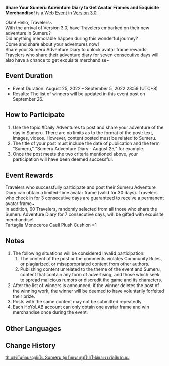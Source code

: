 {{Event
|name              = Share Your Sumeru Adventure Diary to Get Avatar Frames and Exquisite Merchandise!
|image             = Share Your Sumeru Adventure Diary to Get Avatar Frames and Exquisite Merchandise!.png
|type              = Web
|type2             = Submission
|time_known        = yes
|time_start        = 2022-08-25 10:00:00
|time_start_offset = GMT+8
|time_end          = 2022-09-05 03:59:59
|time_end_offset   = GMT+8
|link              = https://www.hoyolab.com/article/7189017
}}
'''Share Your Sumeru Adventure Diary to Get Avatar Frames and Exquisite Merchandise!''' is a Web [[Event]] in [[Version 3.0]].

Olah! Hello, Travelers~<br />
With the arrival of Version 3.0, have Travelers embarked on their new adventure in Sumeru?<br />
Did anything memorable happen during this wonderful journey?<br />
Come and share about your adventures now!<br />
Share your Sumeru Adventure Diary to unlock avatar frame rewards! Travelers who share their adventure diary for seven consecutive days will also have a chance to get exquisite merchandise~

==Event Duration==
* Event Duration: August 25, 2022 – September 5, 2022 23:59 (UTC+8)
* Results: The list of winners will be updated in this event post on September 26.

==How to Participate==
# Use the topic #Daily Adventures to post and share your adventure of the day in Sumeru. There are no limits as to the format of the post: text, images, videos. However, content posted must be related to Sumeru.
# The title of your post must include the date of publication and the term "Sumeru," "Sumeru Adventure Diary - August 25," for example.
# Once the post meets the two criteria mentioned above, your participation will have been deemed successful.

==Event Rewards==
Travelers who successfully participate and post their Sumeru Adventure Diary can obtain a limited-time avatar frame (valid for 30 days). Travelers who check in for 3 consecutive days are guaranteed to receive a permanent avatar frame~<br />
In addition, 60 Travelers, randomly selected from all those who share the Sumeru Adventure Diary for 7 consecutive days, will be gifted with exquisite merchandise!<br />
Tartaglia Monoceros Caeli Plush Cushion ×1

==Notes==
# The following situations will be considered invalid participation:
## The content of the post or the comments violates Community Rules, or plagiarized, or misappropriated content from other authors.
## Publishing content unrelated to the theme of the event and Sumeru, content that contain any form of advertising, and those which seek to spread malicious rumors or discredit the game and its characters.
# After the list of winners is announced, if the winner deletes the post of the winning work, the winner will be deemed to have voluntarily forfeited their prize.
# Posts with the same content may not be submitted repeatedly.
#  Each HoYoLAB account can only obtain one avatar frame and win merchandise once during the event.

==Other Languages==
{{Other Languages
|en      = Share Your Sumeru Adventure Diary to Get Avatar Frames and Exquisite Merchandise!
|zhs     = 分享须弥冒险日记 赢头像框及精美周边奖励
|zhs_rm  = Fēnxiǎng Xūmí Màoxiǎn Rìjì Yíng Tóuxiàng-kuāng Jí Jīngměi Zhōubiān Jiǎnglì
|zht     = 分享須彌冒險日記 贏頭像框及精美周邊獎勵
|zht_rm  = Fēnxiǎng Xūmí Màoxiǎn Rìjì Yíng Tóuxiàng-kuāng Jí Jīngměi Zhōubiān Jiǎnglì
|zh_tl   = 
|ja      = スメールでの冒険日記をシェアして、アイコンフレームや素敵なグッズをゲット
|ja_rm   = Sumeeru de Bouken Nikki wo Sheashite, Aiconfureemu ya Suteki na Guzzu wo Getto
|ja_tl   = Share Your Sumeru Adventure Log, and Get Icon Frames and Amazing Goods
|ko      = 수메르 모험 일지를 공유하고 프로필창 및 굿즈 보상 획득하자
|ko_rm   = Sumereu Moheom Iljireul Gong'yuhago Peuropilchang Mit Gutjjeu Bosang Hoekdeukhaja
|ko_tl   = Share Your Sumeru Adventure Diary and Get Profile Frame and Goods Rewards
|es      = Comparte tu Diario de aventurero en Sumeru: Gana un marco de avatar e increíbles premios de merchandising
|es_tl   = Share your Adventurer's Diary in Sumeru: Win an avatar frame and incredible merchandising prizes
|fr      = Partagez vos aventures quotidiennes à Sumeru pour remporter un cadre d'avatar et des produits dérivés
|fr_tl   = Share Your Daily Adventures in Sumeru to Get an Avatar Frame and Tie-in Products
|ru      = Поделитесь Дневником приключений Сумеру и выиграйте эксклюзивную рамку аватара и мерч
|ru_tl   = Share Your Sumeru Adventure Journal and Win Exclusive Avatar Frame and Merch
|th      = แชร์บันทึกผจญภัยใน Sumeru ลุ้นรับกรอบรูปโปรไฟล์และรางวัลสินค้าเกม
|th_rm   = 
|th_tl   = Share Your Sumeru Adventure Diary to Get Avatar Frames and Exquisite Merchandise!
|vi      = Chia sẻ Ký Sự Mạo Hiểm Sumeru, giành phần thưởng khung đại diện và quà lưu niệm đẹp mắt
|vi_tl   = 
|de      = Teile dein Abenteuertagebuch über Sumeru und gewinne Profilbildrahmen sowie tolle Fan-Artikel
|de_tl   = Share Your Adventure Diary About Sumeru and Win Avatar Frames and Awesome Merchandise
|id      = Bagikan Buku Harian Petualangan di Sumeru, Dapatkan Hadiah Bingkai Avatar serta Merchandise Menarik!
|id_tl   = Share Your Sumeru Adventure Diary, Get Avatar Frames and Exciting Merchandise!
|pt      = Compartilhe seu Diário do Aventureiro em Sumeru e ganhe uma moldura de avatar e outros produtos de fãs!
|pt_tl   = 
|tr      = 
|tr_tl   = 
|it      = 
|it_tl   = 
}}

==Change History==
{{Change History|3.0}}
[[th:แชร์บันทึกผจญภัยใน Sumeru ลุ้นรับกรอบรูปโปรไฟล์และรางวัลสินค้าเกม]]
